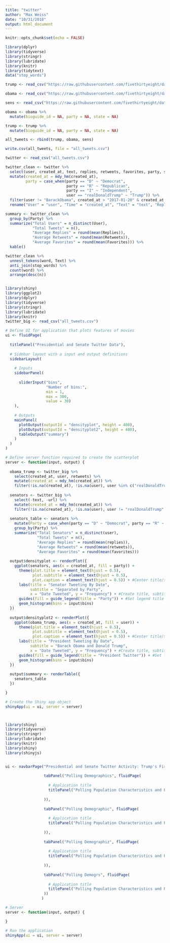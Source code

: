 ```yaml
---
title: "twitter"
author: "Max Weiss"
date: "10/31/2018"
output: html_document
---
```


```r
knitr::opts_chunk$set(echo = FALSE)

library(dplyr)
library(tidyverse)
library(stringr)
library(lubridate)
library(knitr)
library(tidytext)
data("stop_words")

```


```r

trump <- read_csv("https://raw.githubusercontent.com/fivethirtyeight/data/master/twitter-ratio/realDonaldTrump.csv")

obama <- read_csv("https://raw.githubusercontent.com/fivethirtyeight/data/master/twitter-ratio/BarackObama.csv")

sens <- read_csv("https://raw.githubusercontent.com/fivethirtyeight/data/master/twitter-ratio/senators.csv")

obama <- obama %>%
  mutate(bioguide_id = NA, party = NA, state = NA)

trump <- trump %>%
  mutate(bioguide_id = NA, party = NA, state = NA)

all_tweets <- rbind(trump, obama, sens)

write.csv(all_tweets, file = "all_tweets.csv") 

twitter <- read_csv("all_tweets.csv")

twitter_clean <- twitter %>%
  select(user, created_at, text, replies, retweets, favorites, party, state) %>%
  mutate(created_at = mdy_hm(created_at),
         party = case_when(party == "D" ~ "Democrat", 
                           party == "R" ~ "Republican",
                           party == "I" ~ "Independent",
                           user == "realDonaldTrump" ~ "Trump")) %>%
  filter(user != "BarackObama", created_at > "2017-01-20" & created_at < "2017-10-20") %>%
  rename("User" = "user", "Time" = "created_at", "Text" = "text", "Replies" = "replies", "Retweets" = "retweets", "Favorites" = "favorites", "Party" = "party", "State" = "state")

summary <- twitter_clean %>%
  group_by(Party) %>%
  summarize("Total Users" = n_distinct(User),
            "Total Tweets" = n(),
            "Average Replies" = round(mean(Replies)),
            "Average Retweets" = round(mean(Retweets)),
            "Average Favorites" = round(mean(Favorites))) %>%
  kable()

```

```r

twitter_clean %>%
  unnest_tokens(word, Text) %>%
  anti_join(stop_words) %>%
  count(word) %>%
  arrange(desc(n))



```


```r

library(shiny)
library(ggplot2)
library(dplyr)
library(tidyverse)
library(stringr)
library(lubridate)
library(knitr)
twitter_big <- read_csv("all_tweets.csv")

# Define UI for application that plots features of movies
ui <- fluidPage(
  
  titlePanel("Presidential and Senate Twitter Data"),
  
  # Sidebar layout with a input and output definitions
  sidebarLayout(
    
    # Inputs
    sidebarPanel(
      
      sliderInput("bins",
                  "Number of bins:",
                  min = 1,
                  max = 300,
                  value = 30)
    ),
    
    # Outputs
    mainPanel(
      plotOutput(outputId = "densityplot", height = 400),
      plotOutput(outputId = "densityplot2", height = 400),
      tableOutput("summary")
    )
  )
)

# Define server function required to create the scatterplot
server <- function(input, output) {
  
  obama_trump <- twitter_big %>%
    select(created_at, user, retweets) %>%
    mutate(created_at = mdy_hm(created_at)) %>%
    filter(!is.na(created_at), !is.na(user), user %in% c("realDonaldTrump", "BarackObama"))
  
  senators <- twitter_big %>%
    select(-text, -url) %>%
    mutate(created_at = mdy_hm(created_at)) %>%
    filter(!is.na(created_at), !is.na(user), user != "realDonaldTrump", user != "BarackObama") 
  
  senators_table <- senators %>%
    mutate(Party = case_when(party == "D" ~ "Democrat", party == "R" ~ "Republican", party == "I" ~ "Independent")) %>%
    group_by(Party) %>%
    summarize("Total Senators" = n_distinct(user),
              "Total Tweets" = n(),
              "Average Replies" = round(mean(replies)),
              "Average Retweets" = round(mean(retweets)),
              "Average Favorites" = round(mean(favorites)))
  
  output$densityplot <- renderPlot({
    ggplot(senators, aes(x = created_at, fill = party)) +
      theme(plot.title = element_text(hjust = 0.5),
            plot.subtitle = element_text(hjust = 0.5),
            plot.caption = element_text(hjust = 0.5)) + #Center title/subtitle/caption
      labs(title = "Senator Tweeting By Date",
           subtitle = "Separated by Party",
           x = "Date Tweeted", y = "Frequency") + #Create title, subtitle, caption, x/y-axis labels
      guides(fill = guide_legend(title = "Party")) + #Set legend title
      geom_histogram(bins = input$bins)
  })
  
  output$densityplot2 <- renderPlot({
    ggplot(obama_trump, aes(x = created_at, fill = user)) +
      theme(plot.title = element_text(hjust = 0.5),
            plot.subtitle = element_text(hjust = 0.5),
            plot.caption = element_text(hjust = 0.5)) + #Center title/subtitle/caption
      labs(title = "President Tweeting By Date",
           subtitle = "Barack Obama and Donald Trump",
           x = "Date Tweeted", y = "Frequency") + #Create title, subtitle, caption, x/y-axis labels
      guides(fill = guide_legend(title = "President Twitter")) + #Set legend title
      geom_histogram(bins = input$bins)
  })
  
  output$summary <- renderTable({
    senators_table
  })

}

# Create the Shiny app object
shinyApp(ui = ui, server = server)




```




```r


library(shiny)
library(tidyverse)
library(stringr)
library(lubridate)
library(knitr)
library(shiny)
library(shinyjs)


ui <- navbarPage("Presidential and Senate Twitter Activity: Trump's First 9 Months in Office",
                 
                 tabPanel("Polling Demographics", fluidPage(
                   
                   # Application title
                   titlePanel("Polling Population Characteristics and Predictive Error")
                
                 )),
                 
                 tabPanel("Polling Demographic", fluidPage(
                   
                   # Application title
                   titlePanel("Polling Population Characteristics and Predictive John")
                   
                 )),
                 
                 tabPanel("Polling Demographiz", fluidPage(
                   
                   # Application title
                   titlePanel("Polling Population Characteristics and Predictive Errorz")
                   
                 )),
                 
                 tabPanel("Polling Demogrs", fluidPage(
                   
                   # Application title
                   titlePanel("Polling Population Characteristics and Predictive Errorsci")
                 ))
                )

# Server
server <- function(input, output) {

}

# Run the application 
shinyApp(ui = ui, server = server)
```
